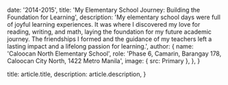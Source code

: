 
  date: '2014-2015',
  title: 'My Elementary School Journey: Building the Foundation for Learning',
  description:
    'My elementary school days were full of joyful learning experiences. It was where I discovered my love for reading, writing, and math, laying the foundation for my future academic journey. The friendships I formed and the guidance of my teachers left a lasting impact and a lifelong passion for learning.',
  author: {
    name: 'Caloocan North Elementary School',
    role: 'Phase 6, Camarin, Barangay 178, Caloocan City North, 1422 Metro Manila',
    image: { src: Primary },
  },
}

  title: article.title,
  description: article.description,
}
